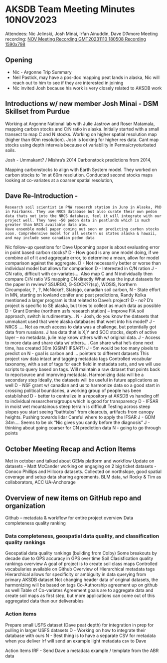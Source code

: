 # AKSDB Team Meeting Minutes 10NOV2023

Attendees: Nic Jelinski, Josh Minai, Irfan Ainuddin, Dave D'Amore
Meeting recording: [NOV Meeting Recording GMT20231110 180508 Recording 1590x798](https://youtu.be/tehz6JBzAF4)

## Opening

- Nic - Argonne Trip Summary 
- Neil Pastick, may have a pos-doc mapping peat lands in alaska, Nic will reach out to him to see if they are interested in joining 
- Nic invited Josh because his work is very closely related to AKSDB work

## Introductions w/ new member Josh Minai - DSM Skillset from Purdue

Working at Argonne National lab with Julie Jastrow and Roser Matamala, mapping carbon stocks and C:N ratio in alaska. Initially started with a small transect to map C and N stocks. Working on higher spatial resolution map (higher than 60m resolution). Josh is looking for higher res data. Cant map stocks using depth intervals because of variability in Perma/cryoturbated soils.

Josh - Ummakant? / Mishra's 2014 Carbonstock predictions from 2014,

Mapping carbonstocks to align with Earth System model. They worked on carbon stocks to 1m at 60m resolution. Conducted second stocks maps looking at co-variates at a coarser spatial resolution,

## Dave Re-Introduction -

    Research soil scientist in PNW research station in Juno in Alaska, PhD in Fairbanks. They use NRCS database but also curate their own pedon data thats not into the NRCS database, feel it will integrate with our project well. They have ~50 pedon data in peatlands which is much greater than NRCS available data atm.
    Have ensemble model paper coming out soon on predicting carbon stocks soon. Comprehensive model for all western us states alaska & hawaii, and may include some canadian pedon data

Nic follow-up questions for Dave Upcoming paper is about evaluating error in point based carbon stocks? D - How good is any one model doing, if we combine all of it and aggregate error, to determine a mean, allow for model comparison against the aggregate. D - Not necessarily better or worse than individual model but allows for comparison D - Interested in C/N ration J - CN ratio, difficult with co-variates.... Also map C and N individually then compare C/N ratio VS mapping CN directly What was the input datasets for the paper in review? SSURGO, G-SOCK??(sp), WOSIS, Northern Circumpolar, ? , ?, McNicke?, Statsgo, canadian soil carbon, N - State effort in MN, starting on lowland conifer and peat predictions, Randy Kolka mentioned a larger program is that related to Dave's project? D - no? D's project is specific to SE alaska, but tries to collect as much data as possible D - Grant Domke (northern usfs research station) -- Improve FIA soil approach, switch is rudimentary... N - Josh, do you know the datasets that ummakant used that were alaska databases that went into his model? J - NRCS .... Not as much access to data was a challenge, but potentially got data from russians. J has data that is X,Y and SOC stocks, depth of active layer -- no metadata, julie may know others with w/ original data. J - Access to more data and share data w/ others.... Can share what he's done next time, has created 30m (GSIM? IFSAR?) J - 5m would be too many pixels to predict on N - goal is carbon and ... pointers to different datasets This project raw data intact and tagging metadata tags Controlled vocabular taxonomy, with a set of tags for each field in metadata sets, and we will use scripts to query based on tags. Will maintain a raw dataset that points back to repo/source and improving metadata. Harmonizing data will be a secondary step Ideally, the datasets will be useful in future applications as well D - NSF grant w/ canadian and us to harmonize data so a good start in crossing political boundaries, a working group of people has been established D - better to centralize in a repository at AKSDB vs handing off to individual researchers/groups which is good for transparency D - IFSAR in moist wet mountainous steep terrain is difficult Testing across steep slopes you start seeing "bathtubs" from clearcuts, artifacts from canopy heights. Pushing towards lidar Careful where to apply the IFSAR J - GDM 34m.... Seems to be ok "Nic gives you candy before the diagnosis" J - thinking about going coarser for CN prediction data N - going to go through points

## October Meeting Recap and Action Items

Met in october and talked about GEMs platform and workflow Update on datasets - Matt McCander working on engaging on 2 big ticket datasets - Conoco Phillips and Hillcorp datasets. Collected on northslope, good spatial coverage and setup data sharing agreements. BLM data, w/ Rocky & Tim as collaborators, ACC UA-Anchorage

## Overview of new items on GitHub repo and organization

Github -- metadata & workflow for entire project overview Data completeness quality ranking

### Data completeness, geospatial data quality, and classification quality rankings

Geospatial data quality rankings (building from Colby) Some breakouts by decade due to GPS accuracy in GPS over time Soil Clasisfication quality rankings overview A goal of project is to create soil class maps Controlled vocabularies available on Github Overview of Hierarchical metadata tags Hierarchical allows for specificity or ambiguity in data querying from primary AKSDB dataset Not changing header data of original datasets, the harmonizing will be based on tags Co-Authorship agreement up on github as well Table of Co-variates Agreement goals are to aggregate data and create soil maps as first step, but more applications can come out of this aggregated data than our deliverables

### Action items

Prepare small USFS dataset (Dave peat depth) for integration in prep for pulling in larger USFS datasets D - Working on how to integrate their database with ours N - Best thing is to have a separate CSV for metadata when you deliver Irf will send an example light metadata csv to Dave

Action Items IRF - Send Dave a metadata example / template from the ABR data
